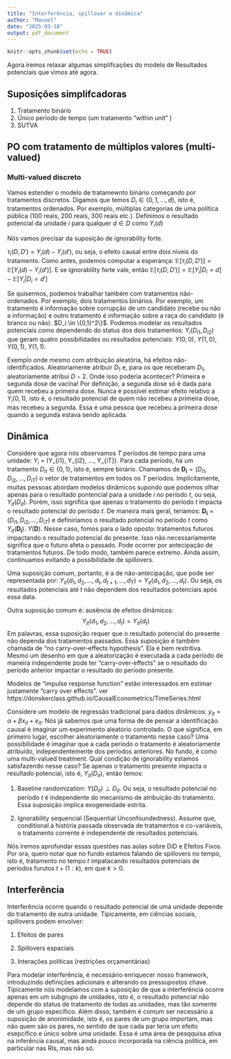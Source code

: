 ```yaml
---
title: "Interferência, spillover e dinâmica"
author: "Manoel"
date: "2025-03-18"
output: pdf_document
---
```


```r
knitr::opts_chunk$set(echo = TRUE)
```

Agora iremos relaxar algumas simplifcações do modelo de Resultados potenciais que vimos até agora.

## Suposições simplifcadoras

1. Tratamento binário
2. Único período de tempo (um tratamento "within unit" )
3. SUTVA

## PO com tratamento de múltiplos valores (multi-valued)

### Multi-valued discreto

Vamos estender o modelo de tratamewnto binário começando por tratamentos discretos. Digamos que temos $D_i \in \{0, 1, ..., d\}$, isto é, tratamentos ordenados. Por exemplo, múltiplas categorias de uma política pública (100 reais, 200 reais, 300 reais etc.). Definimos o resultado potencial da unidade $i$ para qualquer $d \in D$ como $Y_i(d)$

Nós vamos precisar da suposição de ignorability forte. 

$\tau_i(D, D') = Y_i(d) - Y_i(d')$, ou seja, o efeito causal entre dois níveis do tratamento. Como antes, podemos computar a esperança: $\mathbb{E}[\tau_i(D, D')] = \mathbb{E}[Y_i(d) - Y_i(d')]$. E se ignorability forte vale, então $\mathbb{E}[\tau_i(D, D')] = \mathbb{E}[Y_i|D_i = d] - \mathbb{E}[Y_i|D_i = d']$

Se quisermos, podemos trabalhar também com tratamentos não-ordenados. Por exemplo, dois tratamentos binários. Por exemplo, um tratamento é informação sobre corrupção de um candidato (recebe ou não a informação) e outro tratamento é informação sobre a raça do candidato (é branco ou não). $D_i \in \{0,1}^2\}$. Podemos modelar os resultados potenciais como dependendo do status dos dois tratamentos: $Y_i(D_{i1}, D_{i2})$ que geram quatro possibilidades ou resultados potenciais: $Y(0,0)$, $Y(1,0)$, $Y(0,1)$, $Y(1,1)$.

Exemplo onde mesmo com atribuição aleatória, há efeitos não-identificados. Aleatoriamente atribuir $D_1$ e, para os que receberam $D_1$, aleatoriamente atribui $D-2$. Onde isso poderia acontecer? Primeira e segunda dose de vacina! Por definição, a segunda dose só é dada para quem recebeu a primeira dose. Nunca é possível estimar efeito relativo a $Y_i(0,1)$, isto é, o resultado potencial de quem não recebeu a primeira dose, mas recebeu a segunda. Essa é uma pessoa que recebeu a primeira dose quando a segunda estava sendo aplicada.

## Dinâmica

Considere que agora nós observamos $T$ períodos de tempo para uma unidade: $Y_i$ = (Y_{i1}, Y_{i2}, ..., Y_{iT}). Para cada período, há um tratamento $D_{it} \in \{0,1\}$, isto é, sempre binário. Chamamos de $\mathbf{D_i} = (D_{i1}, D_{i2}, ..., D_{iT})$ o vetor de tratamentos em todos os $T$ períodos. Implicitamente, muitas pessoas abordam modelos dinâmicos supondo que podemos olhar apenas para o resultado pontencial para a unidade $i$ no período $t$, ou seja, $Y_{it}(D_{it})$. Porém, isso significa que apenas o tratamento do período $t$ impacta o resultado potencial do período $t$. De maneira mais geral, teríamos: $\mathbf{D_i} = (D_{i1}, D_{i2}, ..., D_{iT})$ e definiríamos o resultado potencial no período $t$ como $Y_{it}(\mathbf{D_i})$. $Y(\mathbf{D})$. Nesse caso, fomos para o lado oposto: tratamentos futuros impactando o resultado potencial do presente.  Isso não necessariamente significa que o futuro afeta o passado. Pode ocorrer por antecipação de tratamentos futuros. De todo modo, também parece extremo. Ainda assim, continuamos evitando a possibilidade de spillovers.

Uma suposição comum, portanto, é a de não-antecipação, que pode ser representada por: $Y_{it}(d_1, d_2, ..., d_t, d_{t+1}, ..., d_T) = Y_{it}(d_1, d_2, ..., d_t)$. Ou seja, os resultados potenciais até $t$ não dependem dos resultados potenciais após essa data.

Outra suposição comum é: ausência de efeitos dinâmicos:
$$Y_{it}(d_1, d_2, ..., d_t) = Y_{it}(d_t)$$
Em palavras, essa suposição requer que o resultado potencial do presente não dependa dos tratamentos passados. Essa suposição é também chamada de "no carry-over-effects hypothesis". Ela é bem restritiva. Mesmo um desenho em que a aleatorização é executada a cada período de maneira independente pode ter "carry-over-effects" se o resultado do período anterior impactar o resultado do período presente.

Modelos de "impulse response function" estão interessados em estimar justamente "carry over effects". ver https://donskerclass.github.io/CausalEconometrics/TimeSeries.html


Considere um modelo de regressão tradicional para dados dinâmicos: $y_{it} = \alpha + \beta x_{it} + e_{it}$. Nós já sabemos que uma forma de de pensar a identificação causal é imaginar um experimento aleatório controlado. O que significa, em primeiro lugar, escolher aleatoriamente o tratamento nesse caso? Uma possibilidade é imaginar que a cada período o tratamento é aleatoriamente atribuído, independentemente dos períodos anteriores. No fundo, é como uma multi-valued treatment. Qual condição de ignorability estamos satisfazendo nesse caso? Se apenas o tratamento presente impacta o resultado potencial, isto é, $Y_{it}(D_{it})$, então temos:

1. Baseline randomization: $Y(D_{it}) \perp D_{it}$. Ou seja, o resultado potencial no período $t$ é independente do mecanismo de atribuição do tratamento. Essa suposição implica exogeneidade estrita.

2. Ignorability sequencial (Sequential Unconfoundedness). Assume que, conditional à história passada observada de tratamentos e co-variáveis, o tratamento corrente é independente de resultados potenciais.

Nós iremos aprofundar essas questões nas aulas sobre DiD e Efeitos Fixos. Por ora, quero notar que no fundo estamos falando de spillovers no tempo, isto é, tratamento no tempo $t$ impatacando resultados potenciais de períodos furutos $t+(1:k)$, em que $k >0$.

## Interferência

Interferência ocorre quando o resultado potencial de uma unidade depende do tratamento de outra unidade. Tipicamente, em ciências sociais, spillovers podem envolver:

1. Efeitos de pares

2. Spillovers espaciais

3. Interações políticas (restrições orçamentárias)

Para modelar interferência, é necessário enriquecer nosso framework, introduzindo definições adicionais e alterando os pressupostos chave. Tipicamente nós modelamos com a suposição de que a interferência ocorre apenas em um subgrupo de unidades, isto é, o resultado potencial não depende do status de tratamento de todas as unidades, mas tão somente de um grupo específico. Além disso, também é comum ser necessário a suposição de anonimidade, isto é, os pares de um grupo importam, mas não quem são os pares, no sentido de que cada par teria um efeito esepcífico e único sobre uma unidade. Essa é uma área de pesqquisa ativa na inferência causal, mas ainda pouco incorporada na ciência política, em particular nas RIs, mas não só.







